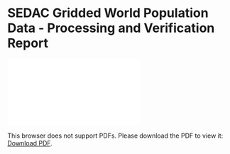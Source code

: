 # SEDAC Gridded World Population Data - Processing and Verification Report

<object data="./reports/sedac-popdensity-yeargrid5yr-v4.11_Processing and Verification Report" type="application/pdf" width="1024px" height="1000px">
    <embed src="./reports/sedac-popdensity-yeargrid5yr-v4.11_Processing and Verification Report.pdf">
        <p>This browser does not support PDFs. Please download the PDF to view it: <a href="./reports/casagfed-carbonflux-monthgrid-v3_Processing and Verification Report.pdf">Download PDF</a>.</p>
    </embed>
</object>
